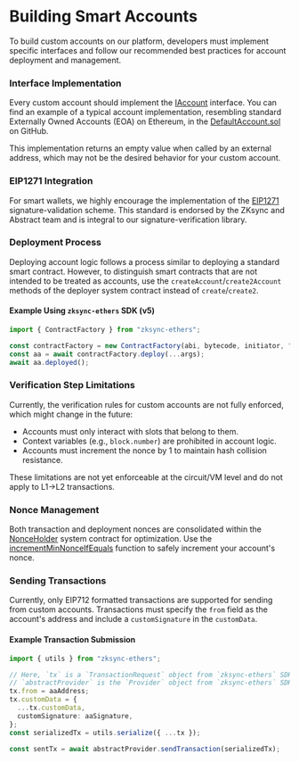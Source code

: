 # Building Smart Accounts

To build custom accounts on our platform, developers must implement specific
interfaces and follow our recommended best practices for account deployment and management.

### Interface Implementation

Every custom account should implement the [IAccount](design#iaccount-interface)
interface. You can find an example of a typical account implementation, resembling
standard Externally Owned Accounts (EOA) on Ethereum, in the
[DefaultAccount.sol](https://github.com/matter-labs/era-contracts/blob/main/system-contracts/contracts/DefaultAccount.sol) on GitHub.

This implementation returns an empty value when called by an external address, which may not be the desired behavior for your custom account.

### EIP1271 Integration

For smart wallets, we highly encourage the implementation of the [EIP1271](https://eips.ethereum.org/EIPS/eip-1271) signature-validation scheme.
This standard is endorsed by the ZKsync and Abstract team and is integral to our signature-verification library.

### Deployment Process

Deploying account logic follows a process similar to deploying a standard smart
contract. However, to distinguish smart contracts that are not intended to be
treated as accounts, use the `createAccount`/`create2Account` methods of the
deployer system contract instead of `create`/`create2`.

#### Example Using `zksync-ethers` SDK (v5)

```ts
import { ContractFactory } from "zksync-ethers";

const contractFactory = new ContractFactory(abi, bytecode, initiator, "createAccount");
const aa = await contractFactory.deploy(...args);
await aa.deployed();
```

### Verification Step Limitations

Currently, the verification rules for custom accounts are not fully enforced, which might change in the future:

- Accounts must only interact with slots that belong to them.
- Context variables (e.g., `block.number`) are prohibited in account logic.
- Accounts must increment the nonce by 1 to maintain hash collision resistance.

These limitations are not yet enforceable at the circuit/VM level and do not apply to L1->L2 transactions.

### Nonce Management

Both transaction and deployment nonces are consolidated within the
[NonceHolder](/build/developer-reference/era-contracts/system-contracts#nonceholder) system contract for optimization.
Use the [incrementMinNonceIfEquals](https://github.com/matter-labs/era-contracts/blob/6250292a98179cd442516f130540d6f862c06a16/system-contracts/contracts/NonceHolder.sol#L110)
function to safely increment your account's nonce.

### Sending Transactions

Currently, only EIP712 formatted transactions are supported for sending from custom
accounts. Transactions must specify the `from` field as the account's address and
include a `customSignature` in the `customData`.

#### Example Transaction Submission

```ts
import { utils } from "zksync-ethers";

// Here, `tx` is a `TransactionRequest` object from `zksync-ethers` SDK.
// `abstractProvider` is the `Provider` object from `zksync-ethers` SDK connected to the Abstract network.
tx.from = aaAddress;
tx.customData = {
  ...tx.customData,
  customSignature: aaSignature,
};
const serializedTx = utils.serialize({ ...tx });

const sentTx = await abstractProvider.sendTransaction(serializedTx);
```